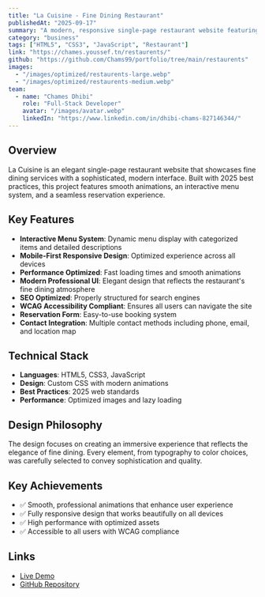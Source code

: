 ```yaml
---
title: "La Cuisine - Fine Dining Restaurant"
publishedAt: "2025-09-17"
summary: "A modern, responsive single-page restaurant website featuring elegant design, smooth animations, and excellent user experience with interactive menu and reservation system."
category: "business"
tags: ["HTML5", "CSS3", "JavaScript", "Restaurant"]
link: "https://chames.youssef.tn/restaurents/"
github: "https://github.com/Chams99/portfolio/tree/main/restaurents"
images:
  - "/images/optimized/restaurents-large.webp"
  - "/images/optimized/restaurents-medium.webp"
team:
  - name: "Chames Dhibi"
    role: "Full-Stack Developer"
    avatar: "/images/avatar.webp"
    linkedIn: "https://www.linkedin.com/in/dhibi-chams-827146344/"
---
```


## Overview

La Cuisine is an elegant single-page restaurant website that showcases fine dining services with a sophisticated, modern interface. Built with 2025 best practices, this project features smooth animations, an interactive menu system, and a seamless reservation experience.

## Key Features

- **Interactive Menu System**: Dynamic menu display with categorized items and detailed descriptions
- **Mobile-First Responsive Design**: Optimized experience across all devices
- **Performance Optimized**: Fast loading times and smooth animations
- **Modern Professional UI**: Elegant design that reflects the restaurant's fine dining atmosphere
- **SEO Optimized**: Properly structured for search engines
- **WCAG Accessibility Compliant**: Ensures all users can navigate the site
- **Reservation Form**: Easy-to-use booking system
- **Contact Integration**: Multiple contact methods including phone, email, and location map

## Technical Stack

- **Languages**: HTML5, CSS3, JavaScript
- **Design**: Custom CSS with modern animations
- **Best Practices**: 2025 web standards
- **Performance**: Optimized images and lazy loading

## Design Philosophy

The design focuses on creating an immersive experience that reflects the elegance of fine dining. Every element, from typography to color choices, was carefully selected to convey sophistication and quality.

## Key Achievements

- ✅ Smooth, professional animations that enhance user experience
- ✅ Fully responsive design that works beautifully on all devices
- ✅ High performance with optimized assets
- ✅ Accessible to all users with WCAG compliance

## Links

- [Live Demo](https://chames.youssef.tn/restaurents/)
- [GitHub Repository](https://github.com/Chams99/portfolio/tree/main/restaurents)

